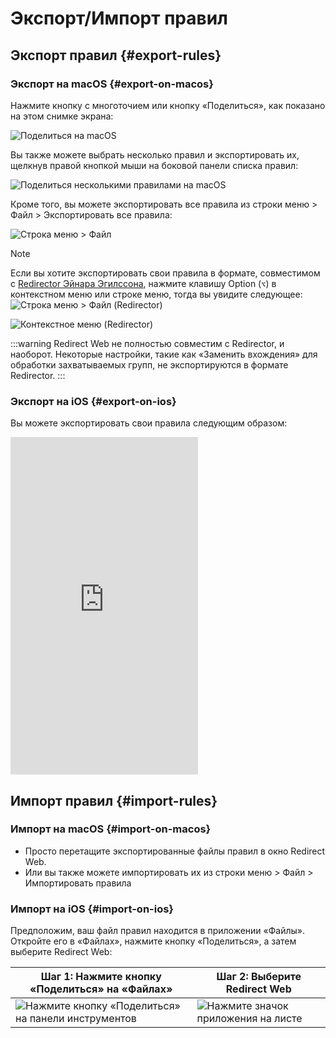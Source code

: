 # Экспорт/Импорт правил

## Экспорт правил {#export-rules}

### Экспорт на macOS {#export-on-macos}

Нажмите кнопку с многоточием или кнопку «Поделиться», как показано на этом снимке экрана:

![Поделиться на macOS](/img/share-on-macos.png)

Вы также можете выбрать несколько правил и экспортировать их, щелкнув правой кнопкой мыши на боковой панели списка правил:

![Поделиться несколькими правилами на macOS](/img/multiselect-on-macos.png)

Кроме того, вы можете экспортировать все правила из строки меню > Файл > Экспортировать все правила:

![Строка меню > Файл](/img/menubar-file.png)

> [!NOTE]
> Если вы хотите экспортировать свои правила в формате, совместимом с [Redirector Эйнара Эгилссона](https://einaregilsson.com/redirector/), нажмите клавишу Option (`⌥`) в контекстном меню или строке меню, тогда вы увидите следующее:
> ![Строка меню > Файл (Redirector)](/img/menubar-file-redirector.png)
>
> ![Контекстное меню (Redirector)](/img/context-menu-redirector.png)
>
> :::warning
> Redirect Web не полностью совместим с Redirector, и наоборот. Некоторые настройки, такие как «Заменить вхождения» для обработки захватываемых групп, не экспортируются в формате Redirector.
> :::

### Экспорт на iOS {#export-on-ios}

Вы можете экспортировать свои правила следующим образом:

<iframe height="540" src="https://www.youtube.com/embed/uQ6-SLEMlT4" title="Демонстрационное видео iOS для экспорта правил (YouTube)" frameborder="0" allow="accelerometer; autoplay; clipboard-write; encrypted-media; gyroscope; picture-in-picture; web-share" allowfullscreen></iframe>

## Импорт правил {#import-rules}

### Импорт на macOS {#import-on-macos}

- Просто перетащите экспортированные файлы правил в окно Redirect Web.
- Или вы также можете импортировать их из строки меню > Файл > Импортировать правила

### Импорт на iOS {#import-on-ios}

Предположим, ваш файл правил находится в приложении «Файлы». Откройте его в «Файлах», нажмите кнопку «Поделиться», а затем выберите Redirect Web:

| Шаг 1: Нажмите кнопку «Поделиться» на «Файлах» | Шаг 2: Выберите Redirect Web |
| ------------------------------------------------------------------------- | ------------------------------------------------------------------- |
| ![Нажмите кнопку «Поделиться» на панели инструментов](/img/files-share-ios.png) | ![Нажмите значок приложения на листе](/img/share-sheet-ios.png) |